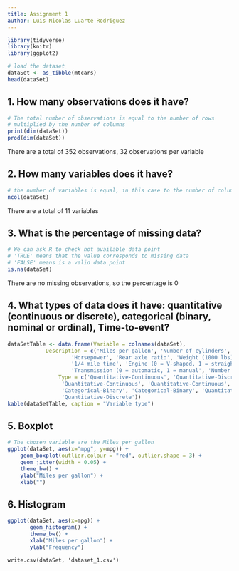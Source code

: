 ```yaml
---
title: Assignment 1
author: Luis Nicolas Luarte Rodriguez
---
```


```r
library(tidyverse)
library(knitr)
library(ggplot2)
```


```r
# load the dataset
dataSet <- as_tibble(mtcars)
head(dataSet)
```

## 1. How many observations does it have?
```r
# The total number of observations is equal to the number of rows
# multiplied by the number of columns
print(dim(dataSet))
prod(dim(dataSet))
```
There are a total of 352 observations, 32 observations per variable

## 2. How many variables does it have?
```r
# the number of variables is equal, in this case to the number of columns
ncol(dataSet)
```
There are a total of 11 variables

## 3. What is the percentage of missing data?
```r
# We can ask R to check not available data point
# 'TRUE' means that the value corresponds to missing data
# 'FALSE' means is a valid data point
is.na(dataSet)
```
There are no missing observations, so the percentage is 0

## 4. What types of data does it have: quantitative (continuous or discrete), categorical (binary, nominal or ordinal), Time-to-event?

```r
dataSetTable <- data.frame(Variable = colnames(dataSet),
		    Description = c('Miles per gallon', 'Number of cylinders', 'Displacement metric',
				    'Horsepower', 'Rear axle ratio', 'Weight (1000 lbs)', 
				    '1/4 mile time', 'Engine (0 = V-shaped, 1 = straight',
				    'Transmission (0 = automatic, 1 = manual', 'Number of forward gears', 'Number of carburetors'),
	            Type = c('Quantitative-Continuous', 'Quantitative-Discrete', 'Quantitative-Continuous', 'Quantitative-Continuous', 'Quantitative-Continuous-Ratio',
			     'Quantitative-Continuous', 'Quantitative-Continuous', 
			     'Categorical-Binary', 'Categorical-Binary', 'Quantitative-Discrete',
			     'Quantitative-Discrete'))
kable(dataSetTable, caption = "Variable type")
```

## 5. Boxplot
```r
# The chosen variable are the Miles per gallon
ggplot(dataSet, aes(x="mpg", y=mpg)) +
	geom_boxplot(outlier.colour = "red", outlier.shape = 3) +
	geom_jitter(width = 0.05) +
	theme_bw() +
	ylab("Miles per gallon") +
	xlab("")
```

## 6. Histogram
```r
ggplot(dataSet, aes(x=mpg)) +
       geom_histogram() +
       theme_bw() +
       xlab("Miles per gallon") +
       ylab("Frequency")
```

```rm
write.csv(dataSet, 'dataset_1.csv')
```

